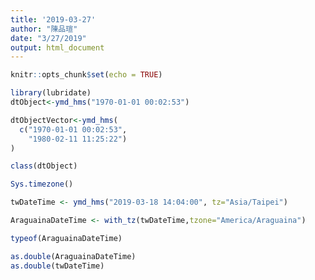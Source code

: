 ```yaml
---
title: '2019-03-27'
author: "陳品瑄"
date: "3/27/2019"
output: html_document
---
```


```r
knitr::opts_chunk$set(echo = TRUE)
```

```r
library(lubridate)
dtObject<-ymd_hms("1970-01-01 00:02:53") 

```

```r
dtObjectVector<-ymd_hms(
  c("1970-01-01 00:02:53",
    "1980-02-11 11:25:22")
)

```

```r
class(dtObject)
```

```r
Sys.timezone()
```

```r
twDateTime <- ymd_hms("2019-03-18 14:04:00", tz="Asia/Taipei")
```

```r
AraguainaDateTime <- with_tz(twDateTime,tzone="America/Araguaina")
```

```r
typeof(AraguainaDateTime)
```

```r
as.double(AraguainaDateTime)
as.double(twDateTime)
```


